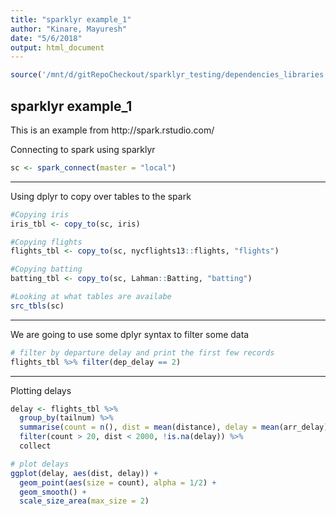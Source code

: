 ```yaml
---
title: "sparklyr example_1"
author: "Kinare, Mayuresh"
date: "5/6/2018"
output: html_document
---
```


```r
source('/mnt/d/gitRepoCheckout/sparklyr_testing/dependencies_libraries.R')
```

## sparklyr example_1

This is an example from http://spark.rstudio.com/


Connecting to spark using sparklyr
```r
sc <- spark_connect(master = "local")
```

***

Using dplyr to copy over tables to the spark
```r
#Copying iris
iris_tbl <- copy_to(sc, iris)

#Copying flights
flights_tbl <- copy_to(sc, nycflights13::flights, "flights")

#Copying batting
batting_tbl <- copy_to(sc, Lahman::Batting, "batting")

#Looking at what tables are availabe
src_tbls(sc)
```
***

We are going to use some dplyr syntax to filter some data
```r
# filter by departure delay and print the first few records
flights_tbl %>% filter(dep_delay == 2)
```

***

Plotting delays
```r
delay <- flights_tbl %>% 
  group_by(tailnum) %>%
  summarise(count = n(), dist = mean(distance), delay = mean(arr_delay)) %>%
  filter(count > 20, dist < 2000, !is.na(delay)) %>%
  collect

# plot delays
ggplot(delay, aes(dist, delay)) +
  geom_point(aes(size = count), alpha = 1/2) +
  geom_smooth() +
  scale_size_area(max_size = 2)
```

